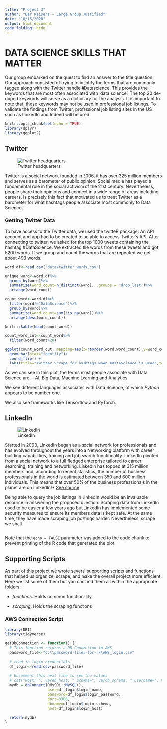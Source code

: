 ```yaml
---
title: "Project 3"
author: "Bar Raisers - Large Group Justified"
date: "10/16/2020"
output: html_document
code_folding: hide
---
```


# DATA SCIENCE SKILLS THAT MATTER

Our group embarked on the quest to find an answer to the title question. Our approach consisted of trying to identify the terms that are commonly tagged along with the Twitter handle #Datascience. This provides the keywords that are most often associated with ‘data science’. The top 20 de-duped keywords will serve as a dictionary for the analysis. It is important to note that, these keywords may not be used in professional job listings. To validate the findings from Twitter, professional job listing sites in the US such as LinkedIn and Indeed will be used. 

```r
knitr::opts_chunk$set(echo = TRUE)
library(dplyr)
library(ggplot2)
```

## Twitter 
![Twitter headquarters](images/twitter-headquarters.jpg)

Twitter is a social network founded in 2006, it has over 325 million members and serves as a barometer of public opinion.  Social media has played a fundamental role in the social activism of the 21st century.  Nevertheless, people share their opinions and connect in a wide range of areas including careers.  Is precisely this fact that motivated us to treat Twitter as a barometer for what hashtags people associate most commonly to Data Science.

### Getting Twitter Data

To have access to the Twitter data, we used the twitteR package.  An API account and app had to be created to be able to access Twitter's API. After connecting to twitter, we asked for the top 1000 tweets containing the hashtag #DataScience.  We extracted the words from these tweets and got 5200 words. If we group and count the words that are repeated we get about 493 words.

```r
word.df<-read.csv("data/twitter_words.csv")

unique_word<-word.df%>%
  group_by(word)%>%
  summarize(word_count=n_distinct(word), .groups = 'drop_last')%>%
  arrange(word_count)

count_word<-word.df%>%
  filter(word!="DataScience")%>%
  group_by(word)%>%
  summarize(word_count=sum(!is.na(word)))%>%
  arrange(desc(word_count))

knitr::kable(head(count_word))
```

```r
count_word_cut<-count_word%>%
  filter(word_count>20)

ggplot(count_word_cut, mapping=aes(x=reorder(word,word_count),y=word_count))+
  geom_bar(stat="identity")+
  coord_flip() +
  labs(title="Twitter Scrape for hashtags when #DataScience is Used",x="hashtags", y="count")

```

As we can see in this plot, the terms most people associate with Data Science are: 
- AI, Big Data, Machine Learning and Analytics

We see different languages associated with Data Science, of which *Python* appears to be number one.  

We also see frameworks like Tensorflow and PyTorch.

## LinkedIn

![LinkedIn](images/linkedin.jpg)

Started in 2003, LinkedIn began as a social network for professionals and has evolved throughout the years into a Networking platform with career building capabilities, training and job search functionality.  LinkedIn pivoted from a social network to a full fledged enterprise tailored to career searching, training and networking. Linkedin has topped at 315 million members and, according to recent statistics, the number of business professionals in the world is estimated between 350 and 600 million individuals.  This means that over 50% of the business professionals in the planet are on LinkedIn!* [See source](https://thelinkedinman.com/history-linkedin/#:~:text=LinkedIn%20started%20out%20in%20the,the%20New%20York%20stock%20exchange.)

Being able to query the job listings in LinkedIn would be an invaluable resource in answering the proposed question.  Scraping data from LinkedIn used to be easier a few years ago but LinkedIn has implemented some security measures to ensure its members data is kept safe.  At the same time, they have made scraping job postings harder. Nevertheless, scrape we shall.


```r


```

Note that the `echo = FALSE` parameter was added to the code chunk to prevent printing of the R code that generated the plot.




## Supporting Scripts

As part of this project we wrote several supporting scripts and functions that helped us organize, scrape, and make the overall project more efficient.  Here we list some of them but you can find them all within the appropriate folders:


- *functions*. Holds common functionality

- *scraping*. Holds the scraping functions

### AWS Connection Script

```r
library(DBI)
library(tidyverse)

getDbConnection <- function() {
  # This function returns a DB Connection to AWS
  password_file<-"C:\\password-files-for-r\\AWS_login.csv"
  
  # read in login credentials
  df_login<-read.csv(password_file)
  
  # Uncomment this next line to see the values 
  # cat("Host: ", vardb_host, " Schema=", vardb_schema, " username=", vardb_user, " password=", vardb_password)
  mydb = dbConnect(RMySQL::MySQL(), 
                   user=df_login$login_name, 
                   password=df_login$login_password, 
                   port=3306, 
                   dbname=df_login$login_schema, 
                   host=df_login$login_host)
  
  return(mydb)
}
```

